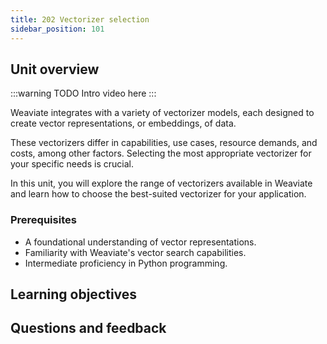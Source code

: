```yaml
---
title: 202 Vectorizer selection
sidebar_position: 101
---
```


## <i class="fa-solid fa-chalkboard-user"></i> Unit overview

<!-- import ReactPlayer from 'react-player/lazy'

<ReactPlayer url='https://youtu.be/FU7l5pr2FmU' controls='true'/>
<br/> -->

:::warning TODO
Intro video here
:::

<!-- Provide context for this course, in addition to the concrete learning goals and outcomes. Why would someone want to do this unit? -->

Weaviate integrates with a variety of vectorizer models, each designed to create vector representations, or embeddings, of data.

These vectorizers differ in capabilities, use cases, resource demands, and costs, among other factors. Selecting the most appropriate vectorizer for your specific needs is crucial.

In this unit, you will explore the range of vectorizers available in Weaviate and learn how to choose the best-suited vectorizer for your application.


### <i class="fa-solid fa-clipboard-list-check"></i> Prerequisites

- A foundational understanding of vector representations.
- Familiarity with Weaviate's vector search capabilities.
- Intermediate proficiency in Python programming.


## <i class="fa-solid fa-chalkboard-user"></i> Learning objectives


<LearningGoalsExp />


<LearningGoals unitName="vectorizer_selection"/>

## Questions and feedback


<DocsFeedback/>
